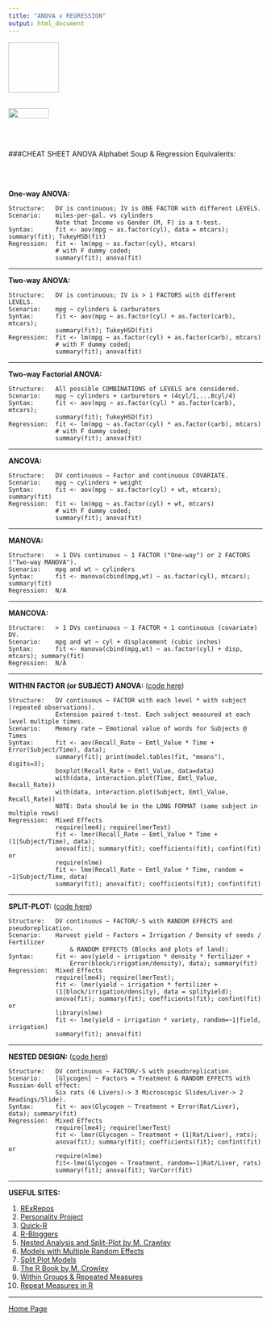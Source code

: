 ```yaml
---
title: "ANOVA v REGRESSION"
output: html_document
---
```


<img link rel="shortcut icon" type="image/png" href="https://cloud.githubusercontent.com/assets/9312897/10532073/d5bb5c94-7387-11e5-9e7f-6c2fadfce392.png" width="100" height="100">
<br><br>

<a href="http://rinterested.github.io/statistics/index.html">
<img HEIGHT="20" WIDTH="80" src="https://cloud.githubusercontent.com/assets/9312897/10532073/d5bb5c94-7387-11e5-9e7f-6c2fadfce392.png"></a>

<br><br>

###CHEAT SHEET ANOVA Alphabet Soup & Regression Equivalents:

<br><br>

**One-way ANOVA:**

    Structure:   DV is continuous; IV is ONE FACTOR with different LEVELS.
    Scenario:    miles-per-gal. vs cylinders
                 Note that Income vs Gender (M, F) is a t-test.
    Syntax:      fit <- aov(mpg ~ as.factor(cyl), data = mtcars); summary(fit); TukeyHSD(fit)
    Regression:  fit <- lm(mpg ~ as.factor(cyl), mtcars) 
                 # with F dummy coded;
                 summary(fit); anova(fit)


----------


 
**Two-way ANOVA:**

    Structure:   DV is continuous; IV is > 1 FACTORS with different LEVELS.
    Scenario:    mpg ~ cylinders & carburators
    Syntax:      fit <- aov(mpg ~ as.factor(cyl) + as.factor(carb), mtcars); 
                 summary(fit); TukeyHSD(fit)
    Regression:  fit <- lm(mpg ~ as.factor(cyl) + as.factor(carb), mtcars) 
                 # with F dummy coded; 
                 summary(fit); anova(fit)


----------


**Two-way Factorial ANOVA:**

    Structure:   All possible COMBINATIONS of LEVELS are considered.
    Scenario:    mpg ~ cylinders + carburetors + (4cyl/1,...8cyl/4)
    Syntax:      fit <- aov(mpg ~ as.factor(cyl) * as.factor(carb), mtcars); 
                 summary(fit); TukeyHSD(fit)
    Regression:  fit <- lm(mpg ~ as.factor(cyl) * as.factor(carb), mtcars) 
                 # with F dummy coded; 
                 summary(fit); anova(fit)


----------


**ANCOVA:**

    Structure:   DV continuous ~ Factor and continuous COVARIATE.
    Scenario:    mpg ~ cylinders + weight
    Syntax:      fit <- aov(mpg ~ as.factor(cyl) + wt, mtcars); summary(fit)
    Regression:  fit <- lm(mpg ~ as.factor(cyl) + wt, mtcars) 
                 # with F dummy coded; 
                 summary(fit); anova(fit)


----------


**MANOVA:**

    Structure:   > 1 DVs continuous ~ 1 FACTOR ("One-way") or 2 FACTORS ("Two-way MANOVA").
    Scenario:    mpg and wt ~ cylinders
    Syntax:      fit <- manova(cbind(mpg,wt) ~ as.factor(cyl), mtcars); summary(fit)
    Regression:  N/A


----------


**MANCOVA:**

    Structure:   > 1 DVs continuous ~ 1 FACTOR + 1 continuous (covariate) DV.
    Scenario:    mpg and wt ~ cyl + displacement (cubic inches)
    Syntax:      fit <- manova(cbind(mpg,wt) ~ as.factor(cyl) + disp, mtcars); summary(fit)
    Regression:  N/A


----------


**WITHIN FACTOR (or SUBJECT) ANOVA:** ([code here][4])

    Structure:   DV continuous ~ FACTOR with each level * with subject (repeated observations).
                 Extension paired t-test. Each subject measured at each level multiple times. 
    Scenario:    Memory rate ~ Emotional value of words for Subjects @ Times
    Syntax:      fit <- aov(Recall_Rate ~ Emtl_Value * Time + Error(Subject/Time), data); 
                 summary(fit); print(model.tables(fit, "means"), digits=3);
                 boxplot(Recall_Rate ~ Emtl_Value, data=data)
                 with(data, interaction.plot(Time, Emtl_Value, Recall_Rate))
                 with(data, interaction.plot(Subject, Emtl_Value, Recall_Rate))
                 NOTE: Data should be in the LONG FORMAT (same subject in multiple rows)
    Regression:  Mixed Effects
                 require(lme4); require(lmerTest)
                 fit <- lmer(Recall_Rate ~ Emtl_Value * Time + (1|Subject/Time), data); 
                 anova(fit); summary(fit); coefficients(fit); confint(fit) 
    or
                 require(nlme)
                 fit <- lme(Recall_Rate ~ Emtl_Value * Time, random = ~1|Subject/Time, data)
                 summary(fit); anova(fit); coefficients(fit); confint(fit)

----------


**SPLIT-PLOT:** ([code here][5])

    Structure:   DV continuous ~ FACTOR/-S with RANDOM EFFECTS and pseudoreplication.
    Scenario:    Harvest yield ~ Factors = Irrigation / Density of seeds / Fertilizer 
                     & RANDOM EFFECTS (Blocks and plots of land): 
    Syntax:      fit <- aov(yield ~ irrigation * density * fertilizer + 
                     Error(block/irrigation/density), data); summary(fit)
    Regression:  Mixed Effects
                 require(lme4); require(lmerTest); 
                 fit <- lmer(yield ~ irrigation * fertilizer + 
                 (1|block/irrigation/density), data = splityield); 
                 anova(fit); summary(fit); coefficients(fit); confint(fit)
    or
                 library(nlme)
                 fit <- lme(yield ~ irrigation * variety, random=~1|field, irrigation)
                 summary(fit); anova(fit)

----------


**NESTED DESIGN:** ([code here][12])

    Structure:   DV continuous ~ FACTOR/-S with pseudoreplication.
    Scenario:    [Glycogen] ~ Factors = Treatment & RANDOM EFFECTS with Russian-doll effect: 
                 Six rats (6 Livers)-> 3 Microscopic Slides/Liver-> 2 Readings/Slide). 
    Syntax:      fit <- aov(Glycogen ~ Treatment + Error(Rat/Liver), data); summary(fit)
    Regression:  Mixed Effects
                 require(lme4); require(lmerTest)
                 fit <- lmer(Glycogen ~ Treatment + (1|Rat/Liver), rats); 
                 anova(fit); summary(fit); coefficients(fit); confint(fit)
    or
                 require(nlme)
                 fit<-lme(Glycogen ~ Treatment, random=~1|Rat/Liver, rats)
                 summary(fit); anova(fit); VarCorr(fit)

----------


**USEFUL SITES:**

1. [RExRepos][6]
2. [Personality Project][7]
3. [Quick-R][8]
4. [R-Bloggers][9]
5. [Nested Analysis and Split-Plot by M. Crawley][10]
6. [Models with Multiple Random Effects][11]
7. [Split Plot Models][14]
8. [The R Book by M. Crowley][15]
9. [Within Groups & Repeated Measures][16]
10. [Repeat Measures in R][17]



  [1]: http://stats.stackexchange.com/a/59048/67822
  [2]: http://stats.stackexchange.com/questions/555/why-is-anova-taught-used-as-if-it-is-a-different-research-methodology-compared?lq=1
  [3]: http://stats.stackexchange.com/q/13166/67822
  [4]: https://github.com/RInterested/ANOVA/blob/master/WITHIN%20SUBJECTS%20ANOVA
  [5]:
https://github.com/RInterested/ANOVA/blob/master/SPLIT%20PLOT
  [6]: http://www.uni-kiel.de/psychologie/rexrepos/posts/anovaMixed.html
  [7]: http://www.personality-project.org/r/r.anova.html
  [8]: http://www.statmethods.net/stats/anova.html
  [9]: http://www.r-bloggers.com/quick-and-dirty-notes-on-general-linear-mix-models/
  [10]: http://www3.imperial.ac.uk/portal/pls/portallive/docs/1/1171923.PDF
  [11]:
http://lme4.r-forge.r-project.org/book/Ch2.pdf
  [12]:
https://github.com/RInterested/ANOVA/blob/master/NESTED

  [14]:
http://www.maths.bath.ac.uk/~jjf23/mixchange/split.html

  [15]:
http://www.kharms.biology.lsu.edu/CrawleyMJ_TheRBook.pdf

  [16]:
http://statistics.ats.ucla.edu/stat/r/seminars/Repeated_Measures/repeated_measures.htm

  [17]:
http://www.psych.upenn.edu/~baron/rpsych/rpsych.html#htoc52


---

<a href="http://rinterested.github.io/statistics/index.html">Home Page</a>
